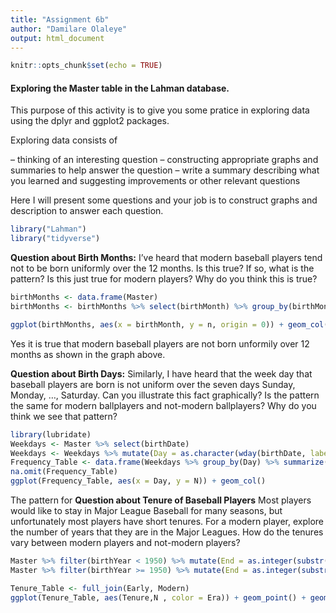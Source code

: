```yaml
---
title: "Assignment 6b"
author: "Damilare Olaleye"
output: html_document
---
```


```r
knitr::opts_chunk$set(echo = TRUE)
```

#### Exploring the Master table in the Lahman database.

This purpose of this activity is to give you some pratice in exploring data using the dplyr and ggplot2 packages.

Exploring data consists of 

-- thinking of an interesting question
-- constructing appropriate graphs and summaries to help answer the question
-- write a summary describing what you learned and suggesting improvements or other relevant questions

Here I will present some questions and your job is to construct graphs and description to answer each question.


```r
library("Lahman")
library("tidyverse")
```

**Question about Birth Months:**  I've heard that modern baseball players tend not to be born uniformly over the 12 months.  Is this true?  If so, what is the pattern?  Is this just true for modern players?  Why do you think this is true?
```r
birthMonths <- data.frame(Master)
birthMonths <- birthMonths %>% select(birthMonth) %>% group_by(birthMonth) %>% summarise(n = sum(birthMonth)) %>% na.omit()

ggplot(birthMonths, aes(x = birthMonth, y = n, origin = 0)) + geom_col()
```

Yes it is true that modern baseball players are not born unformily over 12 months as shown in the graph above. 


**Question about Birth Days:** Similarly, I have heard that the week day that baseball players are born is not uniform over the seven days Sunday, Monday, ..., Saturday.  Can you illustrate this fact graphically?  Is the pattern the same for modern ballplayers and not-modern ballplayers?  Why do you think we see that pattern?

```r
library(lubridate)
Weekdays <- Master %>% select(birthDate)
Weekdays <- Weekdays %>% mutate(Day = as.character(wday(birthDate, label = T, abbr = F)))
Frequency_Table <- data.frame(Weekdays %>% group_by(Day) %>% summarize(N = n()))
na.omit(Frequency_Table)
ggplot(Frequency_Table, aes(x = Day, y = N)) + geom_col()
```
The pattern for 
**Question about Tenure of Baseball Players**  Most players would like to stay in Major League Baseball for many seasons, but unfortunately most players have short tenures.  For a modern player, explore the number of years that they are in the Major Leagues.  How do the tenures vary between modern players and not-modern players?

```r
Master %>% filter(birthYear < 1950) %>% mutate(End = as.integer(substr(finalGame, 1, 4)), Start = as.integer(substr(debut, 1, 4)), Tenure = End - Start + 1) %>% group_by(Tenure) %>% summarize(N = n()) %>% mutate(Era = "Early" ) -> Early
Master %>% filter(birthYear >= 1950) %>% mutate(End = as.integer(substr(finalGame, 1, 4)), Start = as.integer(substr(debut, 1, 4)), Tenure = End - Start + 1) %>% group_by(Tenure) %>% summarise(N = n()) %>% mutate(Era = "Modern" ) -> Modern

Tenure_Table <- full_join(Early, Modern)
ggplot(Tenure_Table, aes(Tenure,N , color = Era)) + geom_point() + geom_smooth(se = F)

```

